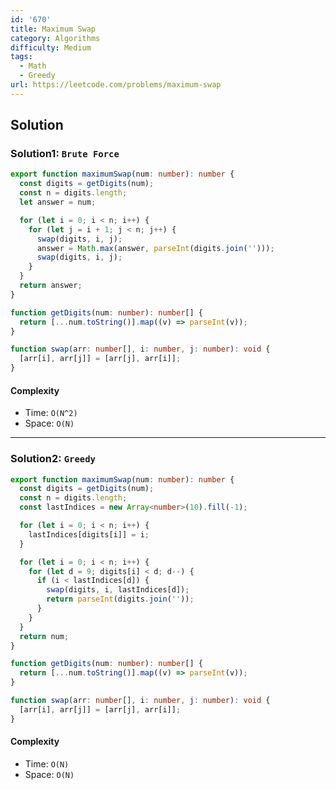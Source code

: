 ```yaml
---
id: '670'
title: Maximum Swap
category: Algorithms
difficulty: Medium
tags:
  - Math
  - Greedy
url: https://leetcode.com/problems/maximum-swap
---
```


## Solution

### Solution1: `Brute Force`

```typescript showLineNumbers
export function maximumSwap(num: number): number {
  const digits = getDigits(num);
  const n = digits.length;
  let answer = num;

  for (let i = 0; i < n; i++) {
    for (let j = i + 1; j < n; j++) {
      swap(digits, i, j);
      answer = Math.max(answer, parseInt(digits.join('')));
      swap(digits, i, j);
    }
  }
  return answer;
}

function getDigits(num: number): number[] {
  return [...num.toString()].map((v) => parseInt(v));
}

function swap(arr: number[], i: number, j: number): void {
  [arr[i], arr[j]] = [arr[j], arr[i]];
}
```

#### Complexity

- Time: `O(N^2)`
- Space: `O(N)`

---

### Solution2: `Greedy`

```typescript showLineNumbers
export function maximumSwap(num: number): number {
  const digits = getDigits(num);
  const n = digits.length;
  const lastIndices = new Array<number>(10).fill(-1);

  for (let i = 0; i < n; i++) {
    lastIndices[digits[i]] = i;
  }

  for (let i = 0; i < n; i++) {
    for (let d = 9; digits[i] < d; d--) {
      if (i < lastIndices[d]) {
        swap(digits, i, lastIndices[d]);
        return parseInt(digits.join(''));
      }
    }
  }
  return num;
}

function getDigits(num: number): number[] {
  return [...num.toString()].map((v) => parseInt(v));
}

function swap(arr: number[], i: number, j: number): void {
  [arr[i], arr[j]] = [arr[j], arr[i]];
}
```

#### Complexity

- Time: `O(N)`
- Space: `O(N)`
